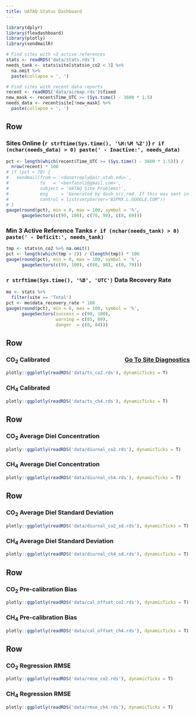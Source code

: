 ```yaml
---
title: UATAQ Status Dashboard
---
```

<!-- Ben Fasoli -->

```r
library(dplyr)
library(flexdashboard)
library(plotly)
library(sendmailR)

# Find sites with <3 active references
stats <- readRDS('data/stats.rds')
needs_tank <- stats$site[stats$n_co2 < 3] %>% 
  na.omit %>%
  paste(collapse = ', ')

# Find sites with recent data reports
recent <- readRDS('data/airmap.rds')$fixed
new_mask <- recent$Time_UTC >= (Sys.time() - 3600 * 1.5)
needs_data <- recent$site[!new_mask] %>%
  paste(collapse = ', ')
```


Row
--------------------------------------------------------------------------------

### Sites Online (`r strftime(Sys.time(), '%H:%M %Z')`) `r if (nchar(needs_data) > 0) paste(' - Inactive:', needs_data)`
```r
pct <- length(which(recent$Time_UTC >= (Sys.time() - 3600 * 1.5))) /
  nrow(recent) * 100
# if (pct < 70) {
#   sendmail(from = '<donotreply@air.utah.edu>',
#            to   = '<benfasoli@gmail.com>',
#            subject = 'UATAQ Site Problems!',
#            msg     = 'Generated by dash_src.rmd. If this was sent in error, contact benfasoli@gmail.com',
#            control = list(smtpServer="ASPMX.L.GOOGLE.COM"))
# }
gauge(round(pct), min = 0, max = 100, symbol = '%',
      gaugeSectors(c(99, 100), c(70, 98), c(0, 69)))
```

### Min 3 Active Reference Tanks `r if (nchar(needs_tank) > 0) paste(' - Deficit:', needs_tank)`
```r
tmp <- stats$n_co2 %>% na.omit()
pct <- length(which(tmp > 2)) / (length(tmp)) * 100
gauge(round(pct), min = 0, max = 100, symbol = '%',
      gaugeSectors(c(99, 100), c(80, 98), c(0, 79)))
```

### `r strftime(Sys.time(), '%B', 'UTC')` Data Recovery Rate
```r
mo <- stats %>%
  filter(site == 'Total')
pct <- mo$data_recovery_rate * 100
gauge(round(pct), min = 0, max = 100, symbol = '%',
      gaugeSectors(success = c(90, 100),
                   warning = c(85, 89),
                   danger  = c(0, 84)))
```


Row {data-height=350}
--------------------------------------------------------------------------------

### CO$_2$ Calibrated <span style="float:right;"><a href="https://air.utah.edu/s/view/diagnostics/"><i class="fa fa-bar-chart"></i>Go To Site Diagnostics</a></span>
```r
plotly::ggplotly(readRDS('data/ts_co2.rds'), dynamicTicks = T)
```

### CH$_4$ Calibrated
```r
plotly::ggplotly(readRDS('data/ts_ch4.rds'), dynamicTicks = T)
```

Row {data-height=250}
--------------------------------------------------------------------------------

### CO$_2$ Average Diel Concentration
```r
plotly::ggplotly(readRDS('data/diurnal_co2.rds'), dynamicTicks = T)
```

### CH$_4$ Average Diel Concentration
```r
plotly::ggplotly(readRDS('data/diurnal_ch4.rds'), dynamicTicks = T)
```

Row {data-height=250}
--------------------------------------------------------------------------------

### CO$_2$ Average Diel Standard Deviation
```r
plotly::ggplotly(readRDS('data/diurnal_co2_sd.rds'), dynamicTicks = T)
```

### CH$_4$ Average Diel Standard Deviation
```r
plotly::ggplotly(readRDS('data/diurnal_ch4_sd.rds'), dynamicTicks = T)
```

<!-- Row -->
<!-- -------------------------------------------------------------------------------- -->

<!-- ### CO$_2$ Pre-calibration Bias -->
<!-- ```{r} -->
<!-- val <- mo$bias_co2 -->
<!-- color <- -->
<!--   if (val < 4) { -->
<!--     'success' -->
<!--   } else if (val >= 4 && val < 6) { -->
<!--     'warning' -->
<!--   } else { -->
<!--     'danger' -->
<!--   } -->
<!-- txt <- paste(signif(val, 2), 'ppm') -->
<!-- flexdashboard::valueBox(txt, color = color, icon = 'fa-area-chart') -->
<!-- ``` -->

<!-- ### CO$_2$ Regression RMSE -->
<!-- ```{r} -->
<!-- val <- mo$rmse_co2 -->
<!-- color <- -->
<!--   if (val < 0.4) { -->
<!--     'success' -->
<!--   } else if (val >= 0.4 && val < 0.8) { -->
<!--     'warning' -->
<!--   } else { -->
<!--     'danger' -->
<!--   } -->
<!-- txt <- paste(signif(val, 2), 'ppm') -->
<!-- flexdashboard::valueBox(txt, color = color, icon = 'fa-tachometer') -->
<!-- ``` -->

<!-- ### CH$_4$ Pre-calibration Bias -->
<!-- ```{r} -->
<!-- val <- mo$bias_ch4 * 1000 -->
<!-- color <- -->
<!--   if (val < 18) { -->
<!--     'success' -->
<!--   } else if (val >= 18 && val < 30) { -->
<!--     'warning' -->
<!--   } else { -->
<!--     'danger' -->
<!--   } -->
<!-- txt <- paste(round(val), 'ppb') -->
<!-- flexdashboard::valueBox(txt, color = color, icon = 'fa-area-chart') -->
<!-- ``` -->

<!-- ### CH$_4$ Regression RMSE -->
<!-- ```{r} -->
<!-- val <- mo$rmse_ch4 * 1000 -->
<!-- color <- -->
<!--   if (val < 4) { -->
<!--     'success' -->
<!--   } else if (val >= 4 && val < 6) { -->
<!--     'warning' -->
<!--   } else { -->
<!--     'danger' -->
<!--   } -->
<!-- txt <- paste(round(val), 'ppb') -->
<!-- flexdashboard::valueBox(txt, color = color, icon = 'fa-tachometer') -->
<!-- ``` -->


Row {data-height=250}
--------------------------------------------------------------------------------

### CO$_2$ Pre-calibration Bias

```r
plotly::ggplotly(readRDS('data/cal_offset_co2.rds'), dynamicTicks = T)
```

### CH$_4$ Pre-calibration Bias

```r
plotly::ggplotly(readRDS('data/cal_offset_ch4.rds'), dynamicTicks = T)
```


Row {data-height=250}
--------------------------------------------------------------------------------

### CO$_2$ Regression RMSE

```r
plotly::ggplotly(readRDS('data/rmse_co2.rds'), dynamicTicks = T)
```

### CH$_4$ Regression RMSE

```r
plotly::ggplotly(readRDS('data/rmse_ch4.rds'), dynamicTicks = T)
```
